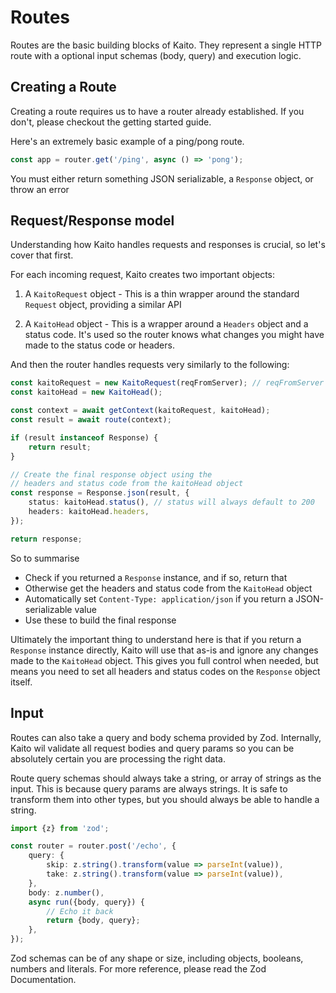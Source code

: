 
# Routes

Routes are the basic building blocks of Kaito. They represent a single HTTP route with a optional input schemas (body, query) and execution logic.

## Creating a Route

Creating a route requires us to have a router already established. If you don't, please checkout the <Link href="/getting-started#concepts">getting started</Link> guide.

Here's an extremely basic example of a ping/pong route.

```ts
const app = router.get('/ping', async () => 'pong');
```

<Callout>You must either return something JSON serializable, a `Response` object, or throw an error</Callout>

## Request/Response model

Understanding how Kaito handles requests and responses is crucial, so let's cover that first.

For each incoming request, Kaito creates two important objects:

1. A `KaitoRequest` object - This is a thin wrapper around the standard `Request` object, providing a similar API

2. A `KaitoHead` object - This is a wrapper around a `Headers` object and a status code. It's used so the router knows what changes you might have made to the status code or headers.

And then the router handles requests very similarly to the following:

```ts
const kaitoRequest = new KaitoRequest(reqFromServer); // reqFromServer is a `Request` instance
const kaitoHead = new KaitoHead();

const context = await getContext(kaitoRequest, kaitoHead);
const result = await route(context);

if (result instanceof Response) {
	return result;
}

// Create the final response object using the
// headers and status code from the kaitoHead object
const response = Response.json(result, {
	status: kaitoHead.status(), // status will always default to 200
	headers: kaitoHead.headers,
});

return response;
```

So to summarise

- Check if you returned a `Response` instance, and if so, return that
- Otherwise get the headers and status code from the `KaitoHead` object
- Automatically set `Content-Type: application/json` if you return a JSON-serializable value
- Use these to build the final response

Ultimately the important thing to understand here is that if you return a `Response` instance directly, Kaito will use that as-is and ignore any changes made to the `KaitoHead` object. This gives you full control when needed, but means you need to set all headers and status codes on the `Response` object itself.

## Input

Routes can also take a query and body schema provided by Zod. Internally, Kaito wil validate all request bodies and query params so you can be absolutely certain you are processing the right data.

Route query schemas should always take a string, or array of strings as the input. This is because query params are always strings. It is safe to transform them into other types, but you should always be able to handle a string.

```ts
import {z} from 'zod';

const router = router.post('/echo', {
	query: {
		skip: z.string().transform(value => parseInt(value)),
		take: z.string().transform(value => parseInt(value)),
	},
	body: z.number(),
	async run({body, query}) {
		// Echo it back
		return {body, query};
	},
});
```

Zod schemas can be of any shape or size, including objects, booleans, numbers and literals. For more reference, please read the <Link href="https://github.com/colinhacks/zod#basic-usage">Zod Documentation</Link>.

